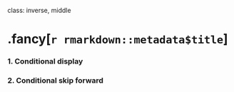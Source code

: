 
class: inverse, middle

# .fancy[`r rmarkdown::metadata$title`]

### 1. Conditional display
### 2. Conditional skip forward
